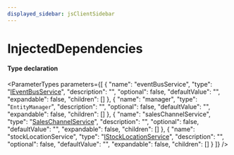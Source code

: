 ```yaml
---
displayed_sidebar: jsClientSidebar
---
```



# InjectedDependencies

#### Type declaration

<ParameterTypes parameters={[
  {
    "name": "eventBusService",
    "type": "[IEventBusService](../../EventBusTypes/interfaces/internal.internal-1.EventBusTypes.IEventBusService.mdx)",
    "description": "",
    "optional": false,
    "defaultValue": "",
    "expandable": false,
    "children": []
  },
  {
    "name": "manager",
    "type": "`EntityManager`",
    "description": "",
    "optional": false,
    "defaultValue": "",
    "expandable": false,
    "children": []
  },
  {
    "name": "salesChannelService",
    "type": "[SalesChannelService](../classes/internal.internal.SalesChannelService.mdx)",
    "description": "",
    "optional": false,
    "defaultValue": "",
    "expandable": false,
    "children": []
  },
  {
    "name": "stockLocationService",
    "type": "[IStockLocationService](../../StockLocationTypes/interfaces/internal.internal-1.StockLocationTypes.IStockLocationService.mdx)",
    "description": "",
    "optional": false,
    "defaultValue": "",
    "expandable": false,
    "children": []
  }
]} />
